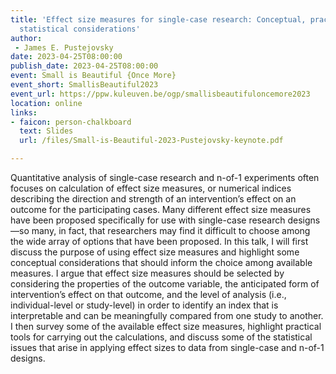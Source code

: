 ```yaml
---
title: 'Effect size measures for single-case research: Conceptual, practical, and
  statistical considerations'
author: 
 - James E. Pustejovsky
date: 2023-04-25T08:00:00
publish_date: 2023-04-25T08:00:00
event: Small is Beautiful {Once More}
event_short: SmallisBeautiful2023
event_url: https://ppw.kuleuven.be/ogp/smallisbeautifuloncemore2023
location: online
links:
- faicon: person-chalkboard
  text: Slides
  url: /files/Small-is-Beautiful-2023-Pustejovsky-keynote.pdf

---
```



Quantitative analysis of single-case research and n-of-1 experiments often focuses on calculation of effect size measures, or numerical indices describing the direction and strength of an intervention’s effect on an outcome for the participating cases. Many different effect size measures have been proposed specifically for use with single-case research designs—so many, in fact, that researchers may find it difficult to choose among the wide array of options that have been proposed. In this talk, I will first discuss the purpose of using effect size measures and highlight some conceptual considerations that should inform the choice among available measures. I argue that effect size measures should be selected by considering the properties of the outcome variable, the anticipated form of intervention’s effect on that outcome, and the level of analysis (i.e., individual-level or study-level) in order to identify an index that is interpretable and can be meaningfully compared from one study to another. I then survey some of the available effect size measures, highlight practical tools for carrying out the calculations, and discuss some of the statistical issues that arise in applying effect sizes to data from single-case and n-of-1 designs.

